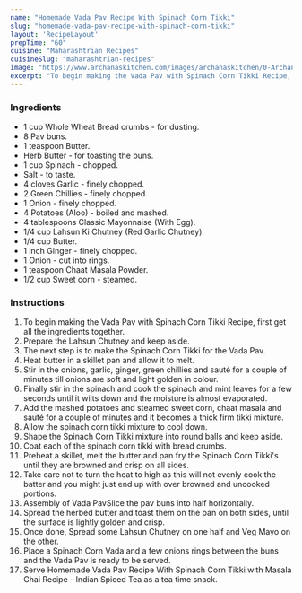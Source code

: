 ---
name: "Homemade Vada Pav Recipe With Spinach Corn Tikki"
slug: "homemade-vada-pav-recipe-with-spinach-corn-tikki"
layout: 'RecipeLayout'
prepTime: "60"
cuisine: "Maharashtrian Recipes"
cuisineSlug: "maharashtrian-recipes"
image: "https://www.archanaskitchen.com/images/archanaskitchen/0-Archanas-Kitchen-Recipes/2018/Homemade_Vada_Pav_Recipe_With_Spinach_Corn_Tikki-8.jpg"
excerpt: "To begin making the Vada Pav with Spinach Corn Tikki Recipe, first get all the ingredients together"
---

### Ingredients

- 1 cup Whole Wheat Bread crumbs - for dusting.
- 8 Pav buns.
- 1 teaspoon Butter.
- Herb Butter - for toasting the buns.
- 1 cup Spinach - chopped.
- Salt - to taste.
- 4 cloves Garlic - finely chopped.
- 2 Green Chillies - finely chopped.
- 1 Onion - finely chopped.
- 4 Potatoes (Aloo) - boiled and mashed.
- 4 tablespoons Classic Mayonnaise (With Egg).
- 1/4 cup Lahsun Ki Chutney (Red Garlic Chutney).
- 1/4 cup Butter.
- 1 inch Ginger - finely chopped.
- 1 Onion - cut into rings.
- 1 teaspoon Chaat Masala Powder.
- 1/2 cup Sweet corn - steamed.

### Instructions

1. To begin making the Vada Pav with Spinach Corn Tikki Recipe, first get all the ingredients together.
1. Prepare the Lahsun Chutney and keep aside.
1. The next step is to make the Spinach Corn Tikki for the Vada Pav.
1. Heat butter in a skillet pan and allow it to melt.
1. Stir in the onions, garlic, ginger, green chillies and sauté for a couple of minutes till onions are soft and light golden in colour.
1. Finally stir in the spinach and cook the spinach and mint leaves for a few seconds until it wilts down and the moisture is almost evaporated.
1. Add the mashed potatoes and steamed sweet corn, chaat masala and sauté for a couple of minutes and it becomes a thick firm tikki mixture.
1. Allow the spinach corn tikki mixture to cool down.
1. Shape the Spinach Corn Tikki mixture into round balls and keep aside.
1. Coat each of the spinach corn tikki with bread crumbs.
1. Preheat a skillet, melt the butter and pan fry the Spinach Corn Tikki's until they are browned and crisp on all sides.
1. Take care not to turn the heat to high as this will not evenly cook the batter and you might just end up with over browned and uncooked portions.
1. Assembly of Vada PavSlice the pav buns into half horizontally.
1. Spread the herbed butter and toast them on the pan on both sides, until the surface is lightly golden and crisp.
1. Once done, Spread some Lahsun Chutney on one half and Veg Mayo on the other.
1. Place a Spinach Corn Vada and a few onions rings between the buns and the Vada Pav is ready to be served.
1. Serve Homemade Vada Pav Recipe With Spinach Corn Tikki with Masala Chai Recipe - Indian Spiced Tea as a tea time snack.
